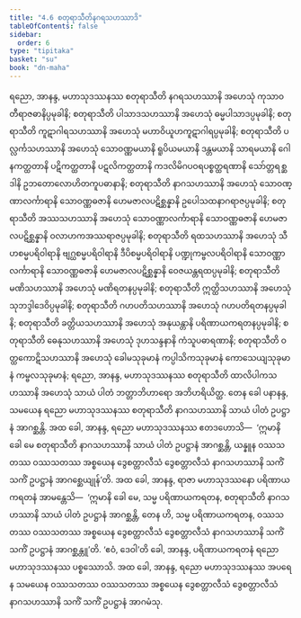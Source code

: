 ```yaml
---
title: "4.6 စတုရာသီတိနဂရသဟဿာဒိ"
tableOfContents: false
sidebar:
  order: 6
type: "tipitaka"
basket: "su"
book: "dn-maha"
---
```



<DynamicBreadcrumb />

<Division number="263" book="dn-maha" e="ch" v="7" p="153">

<Paragraph number="579" book="dn-maha">
ရညော, အာနန္ဒ, မဟာသုဒဿနဿ စတုရာသီတိ နဂရသဟဿာနိ အဟေသုံ ကုသာဝတီရာဇဓာနိပ္ပမုခါနိ; စတုရာသီတိ ပါသာဒသဟဿာနိ အဟေသုံ ဓမ္မပါသာဒပ္ပမုခါနိ; စတုရာသီတိ ကူဋာဂါရသဟဿာနိ အဟေသုံ မဟာဝိယူဟကူဋာဂါရပ္ပမုခါနိ; စတုရာသီတိ ပလ္လင်္ကသဟဿာနိ အဟေသုံ သောဝဏ္ဏမယာနိ ရူပိယမယာနိ ဒန္တမယာနိ သာရမယာနိ ဂေါနကတ္ထတာနိ ပဋိကတ္ထတာနိ ပဋလိကတ္ထတာနိ ကဒလိမိဂပဝရပစ္စတ္ထရဏာနိ သော်တ္တရစ္ဆဒါနိ ဥဘတောလောဟိတကူပဓာနာနိ; စတုရာသီတိ နာဂသဟဿာနိ အဟေသုံ သောဝဏ္ဏာလင်္ကာရာနိ သောဝဏ္ဏဓဇာနိ ဟေမဇာလပဋိစ္ဆန္နာနိ ဥပေါသထနာဂရာဇပ္ပမုခါနိ; စတုရာသီတိ အဿသဟဿာနိ အဟေသုံ သောဝဏ္ဏာလင်္ကာရာနိ သောဝဏ္ဏဓဇာနိ ဟေမဇာလပဋိစ္ဆန္နာနိ ဝလာဟကအဿရာဇပ္ပမုခါနိ; စတုရာသီတိ ရထသဟဿာနိ အဟေသုံ သီဟစမ္မပရိဝါရာနိ ဗျဂ္ဃစမ္မပရိဝါရာနိ ဒီပိစမ္မပရိဝါရာနိ ပဏ္ဍုကမ္ဗလပရိဝါရာနိ သောဝဏ္ဏာလင်္ကာရာနိ သောဝဏ္ဏဓဇာနိ ဟေမဇာလပဋိစ္ဆန္နာနိ ဝေဇယန္တရထပ္ပမုခါနိ; စတုရာသီတိ မဏိသဟဿာနိ အဟေသုံ မဏိရတနပ္ပမုခါနိ; စတုရာသီတိ ဣတ္ထိသဟဿာနိ အဟေသုံ သုဘဒ္ဒါဒေဝိပ္ပမုခါနိ; စတုရာသီတိ ဂဟပတိသဟဿာနိ အဟေသုံ ဂဟပတိရတနပ္ပမုခါနိ; စတုရာသီတိ ခတ္တိယသဟဿာနိ အဟေသုံ အနုယန္တာနိ ပရိဏာယကရတနပ္ပမုခါနိ; စတုရာသီတိ ဓေနုသဟဿာနိ အဟေသုံ ဒုဟသန္ဒနာနိ ကံသူပဓာရဏာနိ; စတုရာသီတိ ဝတ္ထကောဋိသဟဿာနိ အဟေသုံ ခေါမသုခုမာနံ ကပ္ပါသိကသုခုမာနံ ကောသေယျသုခုမာနံ ကမ္ဗလသုခုမာနံ; ရညော, အာနန္ဒ, မဟာသုဒဿနဿ စတုရာသီတိ ထာလိပါကသဟဿာနိ အဟေသုံ သာယံ ပါတံ ဘတ္တာဘိဟာရော အဘိဟရိယိတ္ထ.
</Paragraph>

</Division>
<Division number="264" book="dn-maha" e="ch" v="7" p="154">

<Paragraph number="580" book="dn-maha">
တေန ခေါ ပနာနန္ဒ, သမယေန ရညော မဟာသုဒဿနဿ စတုရာသီတိ နာဂသဟဿာနိ သာယံ ပါတံ ဥပဋ္ဌာနံ အာဂစ္ဆန္တိ. အထ ခေါ, အာနန္ဒ, ရညော မဟာသုဒဿနဿ ဧတဒဟောသိ—  ‘ဣမာနိ ခေါ မေ စတုရာသီတိ နာဂသဟဿာနိ သာယံ ပါတံ ဥပဋ္ဌာနံ အာဂစ္ဆန္တိ, ယန္နူန ဝဿသတဿ ဝဿသတဿ အစ္စယေန ဒွေစတ္တာလီသံ ဒွေစတ္တာလီသံ နာဂသဟဿာနိ သကိံ သကိံ ဥပဋ္ဌာနံ အာဂစ္ဆေယျုန်’တိ. အထ ခေါ, အာနန္ဒ, ရာဇာ မဟာသုဒဿနော ပရိဏာယကရတနံ အာမန္တေသိ—  ‘ဣမာနိ ခေါ မေ, သမ္မ ပရိဏာယကရတန, စတုရာသီတိ နာဂသဟဿာနိ သာယံ ပါတံ ဥပဋ္ဌာနံ အာဂစ္ဆန္တိ, တေန ဟိ, သမ္မ ပရိဏာယကရတန, ဝဿသတဿ ဝဿသတဿ အစ္စယေန ဒွေစတ္တာလီသံ ဒွေစတ္တာလီသံ နာဂသဟဿာနိ သကိံ သကိံ ဥပဋ္ဌာနံ အာဂစ္ဆန္တူ’တိ. ‘ဧဝံ, ဒေဝါ’တိ ခေါ, အာနန္ဒ, ပရိဏာယကရတနံ ရညော မဟာသုဒဿနဿ ပစ္စဿောသိ. အထ ခေါ, အာနန္ဒ, ရညော မဟာသုဒဿနဿ အပရေန သမယေန ဝဿသတဿ ဝဿသတဿ အစ္စယေန ဒွေစတ္တာလီသံ ဒွေစတ္တာလီသံ နာဂသဟဿာနိ သကိံ သကိံ ဥပဋ္ဌာနံ အာဂမံသု.
</Paragraph>
</Division>